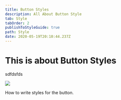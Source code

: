 ```yaml
---
title: Button Styles
description: All About Button Style
tab: Style
tabOrder: 2
publishToStyleGuide: true
path: Style
date: 2020-05-19T20:10:44.237Z
---
```

# This is about Button Styles

<CallToAction url="sdfsfdsfs" align="center" bgColor="crimson">sdfdsfds</CallToAction>

![](/assets/high_resolution_wallpaper_background_id_77700200424.jpg)

How to write styles for the button.